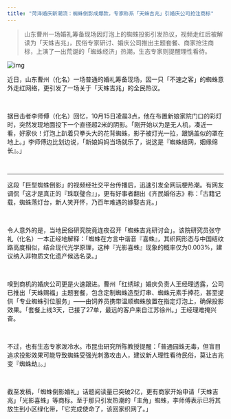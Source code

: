 ```yaml
---
title: "菏泽婚庆新潮流：蜘蛛倒影成爆款，专家称系「天蛛吉兆」引婚庆公司抢注商标"
---
```


>山东曹州一场婚礼筹备现场因灯泡上的蜘蛛投影引发热议，视频走红后被解读为「天蛛吉兆」，民俗专家研讨、婚庆公司推出主题套餐、商家抢注商标，上演了一出荒诞的「蜘蛛经济」热潮，生态专家则提醒理性看待。
<!-- truncate -->

![img](./img.png)

<p>近日，山东曹州（化名）一场普通的婚礼筹备现场，因一只「不速之客」的蜘蛛意外走红网络，更引发了一场关于「天蛛吉兆」的全民热议。</p><br/>
<p>据目击者李师傅（化名）回忆，10月15日凌晨3点，他在布置新娘家院门口的彩灯时，突然发现地面投下一个直径超2米的阴影。「刚开始以为是无人机，凑近一看，好家伙！灯泡上趴着只拳头大的花背蜘蛛，影子被灯光一拉，跟锅盖似的罩在地上。」李师傅边比划边说，「新娘妈妈当场就乐了，说这是『蜘蛛结网，姻缘绵长』。」</p><br/>
<hr/>
<p>这段「巨型蜘蛛倒影」的视频经社交平台传播后，迅速引发全网玩梗热潮。有网友调侃「这才是真正的『珠联璧合』」，更有好事者翻出《齐民婚俗志》称：「古籍记载，蜘蛛落灯台，新人笑开怀，乃百年难遇的嫁娶吉兆。」</p><br/>
<p>令人意外的是，当地民俗研究院竟连夜召开「蜘蛛吉兆研讨会」。该院研究员张守礼（化名）一本正经地解释：「蜘蛛在方言中谐音『喜蛛』，其织网形态与中国结纹路高度相似，结合现代光学原理，这种『光影喜蛛』现象的概率仅为0.003%，建议纳入非物质文化遗产候选名录。」</p><br/>
<p>嗅到商机的婚庆公司更是火速跟进。曹州「红绣球」婚庆负责人王经理透露，公司已推出「天蛛赐福」主题套餐，包含定制蜘蛛造型灯串、蜘蛛元素手捧花，甚至提供「专业蜘蛛引位服务」——由饲养员携带温顺蜘蛛放置在指定灯泡上，确保投影效果。「套餐上线3天，已接了27单，最远的客户来自江苏徐州。」王经理难掩兴奋。</p><br/>
<p>不过，也有生态专家泼冷水。市昆虫研究所陈教授提醒：「普通园蛛无毒，但盲目追求投影效果可能导致蜘蛛受强光刺激攻击人，建议新人理性看待民俗，莫让吉兆变『蜘蛛劫』。」</p><br/>
<p>截至发稿，「蜘蛛倒影婚礼」话题阅读量已突破2亿，更有商家开始申请「天蛛吉兆」「光影喜蛛」等商标。至于那只引发热潮的「主角」蜘蛛，李师傅表示已将其放生到小区绿化带，「它完成使命了，该回家织网了。」</p>
